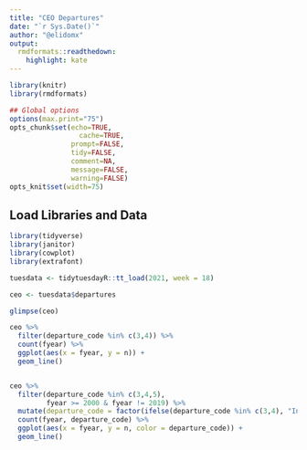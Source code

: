 ```yaml
---
title: "CEO Departures"
date: "`r Sys.Date()`"
author: "@elidomx"
output:
  rmdformats::readthedown:
    highlight: kate
---
```



```r
library(knitr)
library(rmdformats)

## Global options
options(max.print="75")
opts_chunk$set(echo=TRUE,
	             cache=TRUE,
               prompt=FALSE,
               tidy=FALSE,
               comment=NA,
               message=FALSE,
               warning=FALSE)
opts_knit$set(width=75)
```

## Load Libraries and Data
```r
library(tidyverse)
library(janitor)
library(cowplot)
library(extrafont)
```

```r
tuesdata <- tidytuesdayR::tt_load(2021, week = 18)

ceo <- tuesdata$departures

glimpse(ceo)

ceo %>% 
  filter(departure_code %in% c(3,4)) %>%
  count(fyear) %>%
  ggplot(aes(x = fyear, y = n)) +
  geom_line()


ceo %>% 
  filter(departure_code %in% c(3,4,5),
         fyear >= 2000 & fyear != 2019) %>% 
  mutate(departure_code = factor(ifelse(departure_code %in% c(3,4), "Involuntary", "Voluntary"))) %>% 
  count(fyear, departure_code) %>%
  ggplot(aes(x = fyear, y = n, color = departure_code)) +
  geom_line()

```

